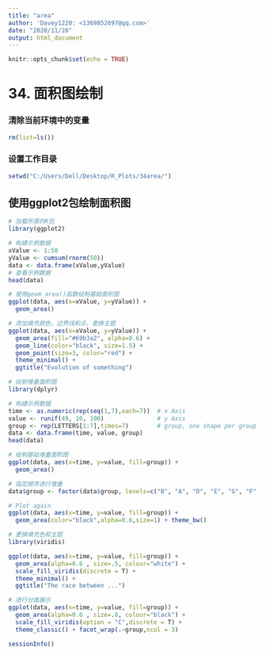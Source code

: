 ---
title: "area"
author: 'Davey1220: <1369852697@qq.com>'
date: "2020/11/28"
output: html_document
---

```{r setup, include=FALSE}
knitr::opts_chunk$set(echo = TRUE)
```

# 34. 面积图绘制

### 清除当前环境中的变量
```{r}
rm(list=ls())
```

### 设置工作目录
```{r}
setwd("C:/Users/Dell/Desktop/R_Plots/34area/")
```

## 使用ggplot2包绘制面积图
```{r}
# 加载所需的R包
library(ggplot2)

# 构建示例数据
xValue <- 1:50
yValue <- cumsum(rnorm(50))
data <- data.frame(xValue,yValue)
# 查看示例数据
head(data)

# 使用geom_area()函数绘制基础面积图
ggplot(data, aes(x=xValue, y=yValue)) +
  geom_area()

# 添加填充颜色，边界线和点，更换主题
ggplot(data, aes(x=xValue, y=yValue)) +
  geom_area(fill="#69b3a2", alpha=0.6) +
  geom_line(color="black", size=1.5) +
  geom_point(size=3, color="red") +
  theme_minimal() +
  ggtitle("Evolution of something")

# 绘制堆叠面积图
library(dplyr)

# 构建示例数据
time <- as.numeric(rep(seq(1,7),each=7))  # x Axis
value <- runif(49, 10, 100)               # y Axis
group <- rep(LETTERS[1:7],times=7)        # group, one shape per group
data <- data.frame(time, value, group)
head(data)

# 绘制基础堆叠面积图
ggplot(data, aes(x=time, y=value, fill=group)) + 
  geom_area()

# 指定顺序进行堆叠
data$group <- factor(data$group, levels=c("B", "A", "D", "E", "G", "F", "C"))

# Plot again
ggplot(data, aes(x=time, y=value, fill=group)) + 
  geom_area(color="black",alpha=0.6,size=1) + theme_bw()

# 更换填充色和主题
library(viridis)

ggplot(data, aes(x=time, y=value, fill=group)) + 
  geom_area(alpha=0.6 , size=.5, colour="white") +
  scale_fill_viridis(discrete = T) +
  theme_minimal() + 
  ggtitle("The race between ...")

# 进行分面展示
ggplot(data, aes(x=time, y=value, fill=group)) + 
  geom_area(alpha=0.6 , size=.8, colour="black") +
  scale_fill_viridis(option = "C",discrete = T) +
  theme_classic() + facet_wrap(.~group,ncol = 3)
```

```{r}
sessionInfo()
```
